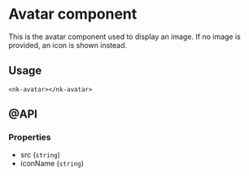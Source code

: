 
<Meta title="SOLID/Avatar" />

# Avatar component

This is the avatar component used to display an image.
If no image is provided, an icon is shown instead.

<Canvas of={Stories.Example} />

## Usage

`<nk-avatar></nk-avatar>`

## @API

### Properties

- src (`string`)
- iconName (`string`)
